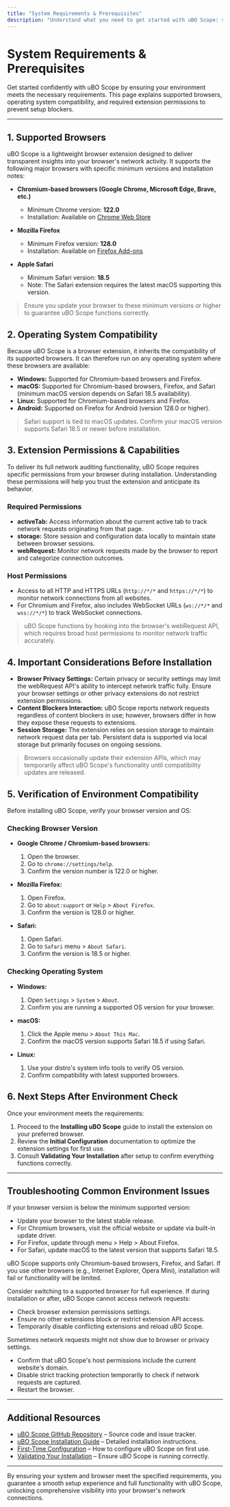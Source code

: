 ```yaml
---
title: "System Requirements & Prerequisites"
description: "Understand what you need to get started with uBO Scope: supported browsers, OS compatibility, and extension permissions. Ensures users do not encounter blockers due to unsupported environments or missing capabilities."
---
```


# System Requirements & Prerequisites

Get started confidently with uBO Scope by ensuring your environment meets the necessary requirements. This page explains supported browsers, operating system compatibility, and required extension permissions to prevent setup blockers.

---

## 1. Supported Browsers

uBO Scope is a lightweight browser extension designed to deliver transparent insights into your browser's network activity. It supports the following major browsers with specific minimum versions and installation notes:

- **Chromium-based browsers (Google Chrome, Microsoft Edge, Brave, etc.)**
  - Minimum Chrome version: **122.0**
  - Installation: Available on [Chrome Web Store](https://chromewebstore.google.com/detail/ubo-scope/bbdpgcaljkaaigfcomhidmneffjjjfgp)

- **Mozilla Firefox**
  - Minimum Firefox version: **128.0**
  - Installation: Available on [Firefox Add-ons](https://addons.mozilla.org/firefox/addon/ubo-scope/)

- **Apple Safari**
  - Minimum Safari version: **18.5**
  - Note: The Safari extension requires the latest macOS supporting this version.


> <Note>
> Ensure you update your browser to these minimum versions or higher to guarantee uBO Scope functions correctly.
> </Note>

## 2. Operating System Compatibility

Because uBO Scope is a browser extension, it inherits the compatibility of its supported browsers. It can therefore run on any operating system where these browsers are available:

- **Windows:** Supported for Chromium-based browsers and Firefox.
- **macOS:** Supported for Chromium-based browsers, Firefox, and Safari (minimum macOS version depends on Safari 18.5 availability).
- **Linux:** Supported for Chromium-based browsers and Firefox.
- **Android:** Supported on Firefox for Android (version 128.0 or higher).


> <Tip>
> Safari support is tied to macOS updates. Confirm your macOS version supports Safari 18.5 or newer before installation.
> </Tip>

## 3. Extension Permissions & Capabilities

To deliver its full network auditing functionality, uBO Scope requires specific permissions from your browser during installation. Understanding these permissions will help you trust the extension and anticipate its behavior.

### Required Permissions

- **activeTab:** Access information about the current active tab to track network requests originating from that page.
- **storage:** Store session and configuration data locally to maintain state between browser sessions.
- **webRequest:** Monitor network requests made by the browser to report and categorize connection outcomes.

### Host Permissions

- Access to all HTTP and HTTPS URLs (`http://*/*` and `https://*/*`) to monitor network connections from all websites.
- For Chromium and Firefox, also includes WebSocket URLs (`ws://*/*` and `wss://*/*`) to track WebSocket connections.


> <Info>
> uBO Scope functions by hooking into the browser's webRequest API, which requires broad host permissions to monitor network traffic accurately.
> </Info>

## 4. Important Considerations Before Installation

- **Browser Privacy Settings:** Certain privacy or security settings may limit the webRequest API's ability to intercept network traffic fully. Ensure your browser settings or other privacy extensions do not restrict extension permissions.
- **Content Blockers Interaction:** uBO Scope reports network requests regardless of content blockers in use; however, browsers differ in how they expose these requests to extensions.
- **Session Storage:** The extension relies on session storage to maintain network request data per tab. Persistent data is supported via local storage but primarily focuses on ongoing sessions.


> <Warning>
> Browsers occasionally update their extension APIs, which may temporarily affect uBO Scope's functionality until compatibility updates are released.
> </Warning>

## 5. Verification of Environment Compatibility

Before installing uBO Scope, verify your browser version and OS:

### Checking Browser Version

- **Google Chrome / Chromium-based browsers:**
  1. Open the browser.
  2. Go to `chrome://settings/help`.
  3. Confirm the version number is 122.0 or higher.

- **Mozilla Firefox:**
  1. Open Firefox.
  2. Go to `about:support` or `Help` > `About Firefox`.
  3. Confirm the version is 128.0 or higher.

- **Safari:**
  1. Open Safari.
  2. Go to `Safari` menu > `About Safari`.
  3. Confirm the version is 18.5 or higher.

### Checking Operating System

- **Windows:**
  1. Open `Settings` > `System` > `About`.
  2. Confirm you are running a supported OS version for your browser.

- **macOS:**
  1. Click the Apple menu > `About This Mac`.
  2. Confirm the macOS version supports Safari 18.5 if using Safari.

- **Linux:**
  1. Use your distro's system info tools to verify OS version.
  2. Confirm compatibility with latest supported browsers.

## 6. Next Steps After Environment Check

Once your environment meets the requirements:

1. Proceed to the **Installing uBO Scope** guide to install the extension on your preferred browser.
2. Review the **Initial Configuration** documentation to optimize the extension settings for first use.
3. Consult **Validating Your Installation** after setup to confirm everything functions correctly.


---

## Troubleshooting Common Environment Issues

<AccordionGroup title="Troubleshooting System and Browser Compatibility">
<Accordion title="Browser Version Too Low">
If your browser version is below the minimum supported version:

- Update your browser to the latest stable release.
- For Chromium browsers, visit the official website or update via built-in update driver.
- For Firefox, update through menu > Help > About Firefox.
- For Safari, update macOS to the latest version that supports Safari 18.5.

</Accordion>
<Accordion title="Unsupported Browser Detected">
uBO Scope supports only Chromium-based browsers, Firefox, and Safari. If you use other browsers (e.g., Internet Explorer, Opera Mini), installation will fail or functionality will be limited.

Consider switching to a supported browser for full experience.
</Accordion>
<Accordion title="Permissions Not Fully Granted">
If during installation or after, uBO Scope cannot access network requests:

- Check browser extension permissions settings.
- Ensure no other extensions block or restrict extension API access.
- Temporarily disable conflicting extensions and reload uBO Scope.

</Accordion>
<Accordion title="Network Requests Not Appearing">
Sometimes network requests might not show due to browser or privacy settings.

- Confirm that uBO Scope's host permissions include the current website's domain.
- Disable strict tracking protection temporarily to check if network requests are captured.
- Restart the browser.

</Accordion>
</AccordionGroup>

---

## Additional Resources

- [uBO Scope GitHub Repository](https://github.com/gorhill/uBO-Scope) – Source code and issue tracker.
- [uBO Scope Installation Guide](./installing-extension) – Detailed installation instructions.
- [First-Time Configuration](./initial-configuration) – How to configure uBO Scope on first use.
- [Validating Your Installation](./validating-installation) – Ensure uBO Scope is running correctly.

---

By ensuring your system and browser meet the specified requirements, you guarantee a smooth setup experience and full functionality with uBO Scope, unlocking comprehensive visibility into your browser's network connections.